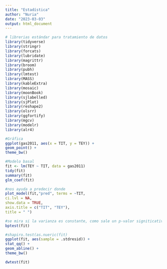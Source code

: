 ```yaml
---
title: "Estadística"
author: "Nuria"
date: "2023-03-03"
output: html_document
---
```


```r
# librerias estándar para tratamiento de datos
library(tidyverse)
library(stringr)
library(forcats)
library(lubridate)
library(magrittr)
library(broom)
library(pubh)
library(lmtest)
library(MASS)
library(kableExtra)
library(mosaic)
library(moonBook)
library(sjlabelled)
library(sjPlot)
library(reshape2)
library(olsrr)
library(ggfortify)
library(mgcv)
library(modelr)
library(alr4)
```



```r
#Gráfica 
ggplot(gas2011, aes(x = TIT, y = TEY)) +
geom_point() +
theme_bw()
```

```r
#Modelo basal
fit <- lm(TEY ~ TIT, data = gas2011)
tidy(fit)
summary(fit)
glm_coef(fit)
```

```r
#nos ayuda a predecir donde 
plot_model(fit,"pred", terms = ~TIT,
ci.lvl = NA,
show.data = TRUE,
axis.title = c("TIT", "TEY"),
title = " ")
```

```r
#se mira si la varianza es constante, como sale un p-valor signiticativo esta good
bptest(fit)
```

```r
#shapiro.test(as.nueric(fit)
ggplot(fit, aes(sample = .stdresid)) +
stat_qq() +
geom_abline() +
theme_bw()
```
```r
dwtest(fit)
```
